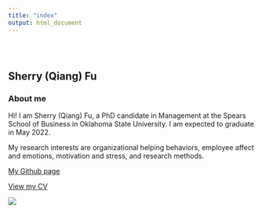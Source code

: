 ```yaml
---
title: "index"
output: html_document
---
```


<style type="text/css">
.title {
  display: none;
}

#getting-started img {
  margin-right: 10px;
}

</style>

<div class="row" style="padding-top: 30px;">
<div class="col-sm-6">

# **Sherry (Qiang) Fu**


### About me

Hi! I am Sherry (Qiang) Fu, a PhD candidate in Management at the Spears School of Business in Oklahoma State University.
I am expected to graduate in May 2022.

My research interests are organizational helping behaviors, employee affect and emotions, motivation and stress, and research methods. 

[My Github page](https://github.com/fuqiangg)


[View my CV](https://drive.google.com/file/d/10iu5ER7NiOvsmsJupH0yGerr6t_fjr_T/view?usp=sharing)
</div>
<div class="col-sm-6">



![](images/IMG_6111.JPG)
</a>
</div>
